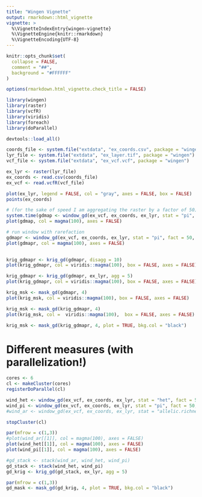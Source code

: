 ```yaml
---
title: "Wingen Vignette"
output: rmarkdown::html_vignette
vignette: >
  %\VignetteIndexEntry{wingen-vignette}
  %\VignetteEngine{knitr::rmarkdown}
  %\VignetteEncoding{UTF-8}
---
```


```r
knitr::opts_chunk$set(
  collapse = FALSE,
  comment = "##",
  background = "#FFFFFF"
)

options(rmarkdown.html_vignette.check_title = FALSE)
```

```r
library(wingen)
library(raster)
library(vcfR)
library(viridis)
library(foreach)
library(doParallel)

devtools::load_all()
```

```r
coords_file <- system.file("extdata", "ex_coords.csv", package = "wingen")
lyr_file <- system.file("extdata", "ex_layer.tif", package = "wingen")
vcf_file <- system.file("extdata", "ex_vcf.vcf", package = "wingen")

ex_lyr <- raster(lyr_file)
ex_coords <- read.csv(coords_file)
ex_vcf <- read.vcfR(vcf_file)

plot(ex_lyr, legend = FALSE, col = "gray", axes = FALSE, box = FALSE)
points(ex_coords)
```

```r
# (for the sake of speed I am aggregating the raster by a factor of 50)
system.time(gdmap <- window_gd(ex_vcf, ex_coords, ex_lyr, stat = "pi", fact = 20, wdim = 5, rarify = FALSE))
plot(gdmap, col = magma(100), axes = FALSE)
```

```r
# run window with rarefaction
gdmapr <- window_gd(ex_vcf, ex_coords, ex_lyr, stat = "pi", fact = 50, wdim = 5, rarify = TRUE,  rarify_n = 4, rarify_nit = 10)
plot(gdmapr, col = magma(100), axes = FALSE)
  
```

```r
krig_gdmapr <- krig_gd(gdmapr, disagg = 10)
plot(krig_gdmapr, col = viridis::magma(100), box = FALSE, axes = FALSE)

krig_gdmapr <- krig_gd(gdmapr, ex_lyr, agg = 5)
plot(krig_gdmapr, col = viridis::magma(100), box = FALSE, axes = FALSE)
```
```r
krig_msk <- mask_gd(gdmapr, 4)
plot(krig_msk, col = viridis::magma(100), box = FALSE, axes = FALSE)

krig_msk <- mask_gd(krig_gdmapr, 4)
plot(krig_msk, col =  viridis::magma(100),  box = FALSE, axes = FALSE)
```

```r
krig_msk <- mask_gd(krig_gdmapr, 4, plot = TRUE, bkg.col = "black")
```
# Different measures (with parallelization!)
```r
cores <- 6
cl <- makeCluster(cores)
registerDoParallel(cl)

wind_het <- window_gd(ex_vcf, ex_coords, ex_lyr, stat = "het", fact = 50, wdim = 5, rarify = TRUE,  rarify_n = 4, rarify_nit = 10)
wind_pi <- window_gd(ex_vcf, ex_coords, ex_lyr, stat = "pi", fact = 50, wdim = 5, rarify = TRUE,  rarify_n = 4, rarify_nit = 10)
#wind_ar <- window_gd(ex_vcf, ex_coords, ex_lyr, stat = "allelic.richness", fact = 50, wdim = 5, rarify = TRUE,  rarify_n = 4, rarify_nit = 10)

stopCluster(cl)

par(mfrow = c(1,3))
#plot(wind_ar[[1]], col = magma(100), axes = FALSE)
plot(wind_het[[1]], col = magma(100), axes = FALSE)
plot(wind_pi[[1]], col = magma(100), axes = FALSE)
```
```r
#gd_stack <- stack(wind_ar, wind_het, wind_pi)
gd_stack <- stack(wind_het, wind_pi)
gd_krig <- krig_gd(gd_stack, ex_lyr, agg = 5)

par(mfrow = c(1,3))
gd_mask <- mask_gd(gd_krig, 4, plot = TRUE, bkg.col = "black")
```




